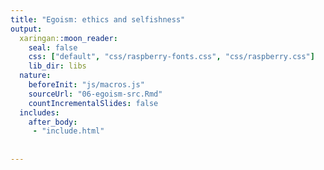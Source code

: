 ```yaml
---
title: "Egoism: ethics and selfishness"
output:
  xaringan::moon_reader:
    seal: false
    css: ["default", "css/raspberry-fonts.css", "css/raspberry.css"]
    lib_dir: libs
  nature:
    beforeInit: "js/macros.js" 
    sourceUrl: "06-egoism-src.Rmd"
    countIncrementalSlides: false
  includes:
    after_body: 
     - "include.html"
   
   
---
```

